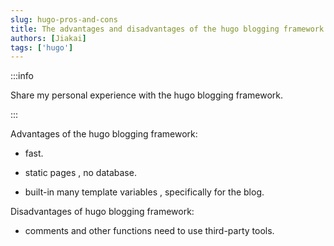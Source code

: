 ```yaml
---
slug: hugo-pros-and-cons
title: The advantages and disadvantages of the hugo blogging framework
authors: [Jiakai]
tags: ['hugo']
---
```


:::info

Share my personal experience with the hugo blogging framework.

:::

Advantages of the hugo blogging framework:

+ fast.

+ static pages , no database.

+ built-in many template variables , specifically for the blog.

Disadvantages of hugo blogging framework:

+ comments and other functions need to use third-party tools.